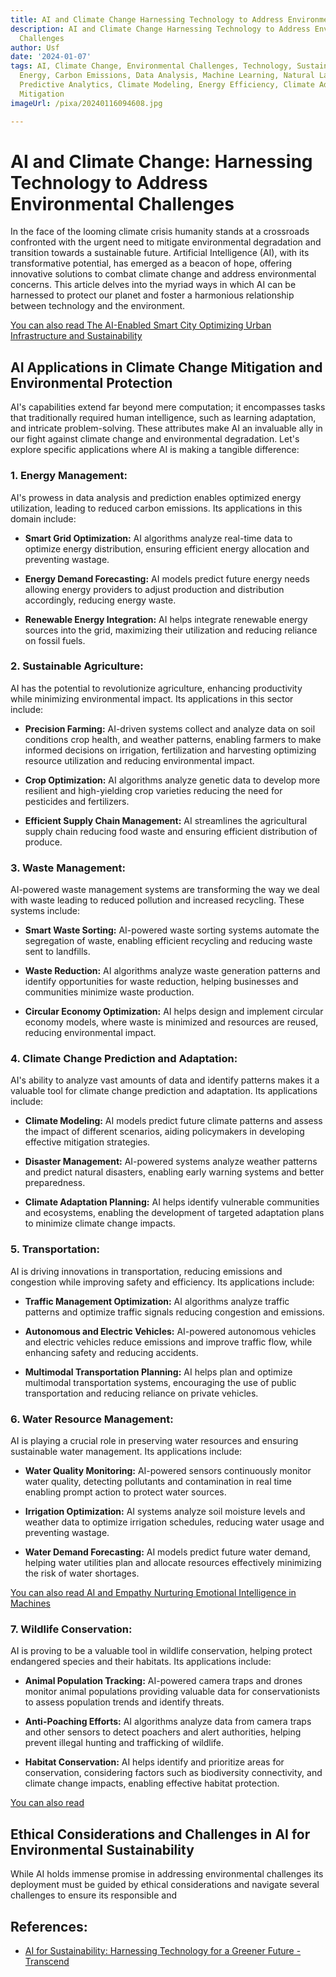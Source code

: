 ```yaml
---
title: AI and Climate Change Harnessing Technology to Address Environmental Challenges
description: AI and Climate Change Harnessing Technology to Address Environmental
  Challenges
author: Usf
date: '2024-01-07'
tags: AI, Climate Change, Environmental Challenges, Technology, Sustainability, Renewable
  Energy, Carbon Emissions, Data Analysis, Machine Learning, Natural Language Processing,
  Predictive Analytics, Climate Modeling, Energy Efficiency, Climate Adaptation, Climate
  Mitigation
imageUrl: /pixa/20240116094608.jpg

---
```

# AI and Climate Change: Harnessing Technology to Address Environmental Challenges

In the  face of the looming climate crisis humanity stands at a crossroads confronted with the urgent need to mitigate environmental degradation and  transition towards  a  sustainable  future. Artificial Intelligence (AI), with its transformative  potential, has emerged as a  beacon of hope, offering innovative solutions  to combat climate change and address environmental concerns.  This article delves into the myriad ways in which AI can be  harnessed to protect our  planet and foster a harmonious relationship  between technology and the environment.

[You can also read The AI-Enabled Smart City Optimizing Urban Infrastructure and Sustainability](The%20AI-Enabled%20Smart%20City%20Optimizing%20Urban%20Infrastructure%20and%20Sustainability)


## AI Applications in Climate  Change Mitigation and Environmental Protection

AI's capabilities extend far  beyond mere computation; it encompasses tasks that traditionally required human intelligence, such as learning  adaptation, and intricate problem-solving. These  attributes make  AI an  invaluable ally in our fight  against climate change and environmental degradation. Let's  explore specific applications  where  AI is making a tangible difference:

### 1. Energy Management:

AI's prowess in  data analysis and prediction enables optimized energy utilization, leading to  reduced carbon emissions. Its applications in this domain include:

- **Smart Grid Optimization:** AI algorithms analyze real-time data to optimize energy  distribution, ensuring efficient energy allocation and preventing wastage.

-  **Energy Demand Forecasting:** AI models  predict future energy needs allowing energy providers to adjust production and distribution accordingly, reducing energy waste.

- **Renewable Energy Integration:** AI helps integrate renewable energy sources  into the grid,  maximizing their utilization and reducing reliance on fossil fuels.

### 2. Sustainable Agriculture:

AI has  the potential to revolutionize agriculture,  enhancing productivity while minimizing  environmental impact. Its applications in this sector include:

- **Precision Farming:** AI-driven systems collect and analyze data on soil conditions crop health, and weather patterns, enabling farmers to make informed decisions on irrigation, fertilization and harvesting optimizing resource utilization and reducing environmental impact.

- **Crop Optimization:** AI  algorithms analyze genetic data to develop more resilient and high-yielding crop  varieties reducing the need for pesticides  and fertilizers.

- **Efficient Supply Chain Management:** AI streamlines  the agricultural supply chain reducing food waste and ensuring efficient distribution of produce.

###  3. Waste Management:

AI-powered waste management systems are transforming the way we deal with waste leading to reduced pollution and increased recycling.  These systems include:

- **Smart Waste Sorting:** AI-powered waste sorting systems automate the segregation of  waste, enabling efficient recycling and reducing waste sent to landfills.

- **Waste Reduction:** AI  algorithms analyze waste generation  patterns and identify opportunities for waste  reduction, helping businesses and communities minimize waste production.

- **Circular Economy Optimization:** AI  helps design  and implement circular economy models, where waste is minimized and resources  are reused, reducing environmental impact.

### 4. Climate Change Prediction and  Adaptation:

AI's ability to analyze vast amounts of data and identify patterns makes it a valuable tool for climate change  prediction and adaptation.  Its applications include:

- **Climate Modeling:** AI models predict future climate patterns and assess the impact of different scenarios,  aiding policymakers in developing  effective mitigation strategies.

- **Disaster  Management:** AI-powered systems analyze weather patterns and predict natural disasters, enabling early warning systems  and better preparedness.

- **Climate Adaptation Planning:** AI helps identify vulnerable communities and  ecosystems, enabling the development of targeted adaptation plans to  minimize climate  change impacts.

### 5.  Transportation:

AI is driving innovations in transportation, reducing emissions and congestion while improving safety and efficiency.  Its applications include:

- **Traffic Management Optimization:**  AI algorithms analyze traffic patterns and optimize traffic signals reducing congestion and emissions.

- **Autonomous and Electric Vehicles:** AI-powered autonomous vehicles and electric vehicles reduce emissions and improve traffic flow, while enhancing safety and reducing accidents.

- **Multimodal Transportation  Planning:** AI helps plan and optimize multimodal transportation systems, encouraging the use  of public transportation  and reducing reliance on private vehicles.

### 6. Water Resource Management:

AI is playing a crucial role in  preserving  water resources  and ensuring sustainable water management. Its applications include:

- **Water Quality Monitoring:** AI-powered sensors continuously monitor water  quality, detecting pollutants and contamination in real time enabling prompt action to protect water sources.

-  **Irrigation Optimization:** AI systems analyze soil moisture levels and weather data to optimize irrigation schedules, reducing water usage and preventing wastage.

- **Water Demand Forecasting:** AI models  predict future water demand, helping water  utilities plan and allocate resources effectively  minimizing the risk of water shortages.

[You can also read AI and  Empathy Nurturing  Emotional Intelligence in Machines](AI%20and%20Empathy%20Nurturing%20Emotional%20Intelligence%20in%20Machines)


### 7. Wildlife Conservation:

AI is proving to be a valuable tool in wildlife conservation, helping protect endangered species and their habitats. Its applications include:

-  **Animal Population Tracking:** AI-powered camera  traps and drones  monitor animal  populations providing valuable data for conservationists to assess population trends and identify  threats.

- **Anti-Poaching Efforts:** AI algorithms analyze data from camera  traps and other sensors to  detect poachers and alert authorities,  helping prevent illegal  hunting and trafficking of wildlife.

- **Habitat Conservation:** AI helps identify and prioritize areas for conservation, considering factors  such as biodiversity connectivity, and climate change impacts, enabling effective habitat protection.

[You can also read ]()


## Ethical Considerations and Challenges in AI for Environmental Sustainability

While AI holds immense promise in  addressing environmental challenges its deployment must be guided by ethical considerations  and navigate several challenges to ensure its responsible and

## References:
- [AI for Sustainability: Harnessing Technology for a Greener Future - Transcend](https://transcendinfra.com/ai-for-sustainability/)
